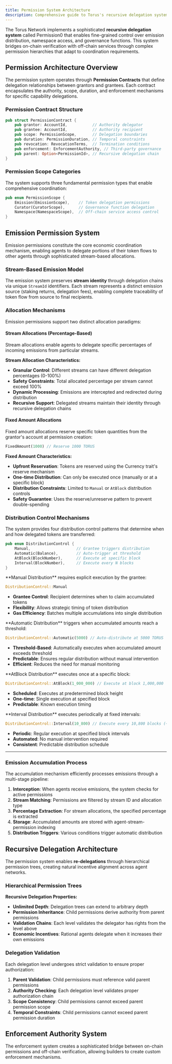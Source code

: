 ```yaml
---
title: Permission System Architecture
description: Comprehensive guide to Torus's recursive delegation system, emission permissions, and control distribution mechanisms.
---
```



The Torus Network implements a sophisticated **recursive delegation system** called Permission0 that enables fine-grained control over emission distribution, namespace access, and governance functions. This system bridges on-chain verification with off-chain services through complex permission hierarchies that adapt to coordination requirements.

## Permission Architecture Overview

The permission system operates through **Permission Contracts** that define delegation relationships between grantors and grantees. Each contract encapsulates the authority, scope, duration, and enforcement mechanisms for specific capability delegations.

### Permission Contract Structure

```rust
pub struct PermissionContract {
    pub grantor: AccountId,           // Authority delegator
    pub grantee: AccountId,           // Authority recipient
    pub scope: PermissionScope,       // Delegation boundaries
    pub duration: PermissionDuration, // Temporal constraints
    pub revocation: RevocationTerms,  // Termination conditions
    pub enforcement: EnforcementAuthority, // Third-party governance
    pub parent: Option<PermissionId>, // Recursive delegation chain
}
```

### Permission Scope Categories

The system supports three fundamental permission types that enable comprehensive coordination:

```rust
pub enum PermissionScope {
    Emission(EmissionScope),    // Token delegation permissions
    Curator(CuratorScope),      // Governance function delegation
    Namespace(NamespaceScope),  // Off-chain service access control
}
```

## Emission Permission System

Emission permissions constitute the core economic coordination mechanism, enabling agents to delegate portions of their token flows to other agents through sophisticated stream-based allocations.

### Stream-Based Emission Model

The emission system preserves **stream identity** through delegation chains via unique `StreamId` identifiers. Each stream represents a distinct emission source (staking returns, delegation fees), enabling complete traceability of token flow from source to final recipients.

### Allocation Mechanisms

Emission permissions support two distinct allocation paradigms:

#### Stream Allocations (Percentage-Based)

Stream allocations enable agents to delegate specific percentages of incoming emissions from particular streams.

**Stream Allocation Characteristics:**
- **Granular Control**: Different streams can have different delegation percentages (0-100%)
- **Safety Constraints**: Total allocated percentage per stream cannot exceed 100%
- **Dynamic Processing**: Emissions are intercepted and redirected during distribution
- **Recursive Support**: Delegated streams maintain their identity through recursive delegation chains


#### Fixed Amount Allocations

Fixed amount allocations reserve specific token quantities from the grantor's account at permission creation:

```rust
FixedAmount(1000) // Reserve 1000 TORUS
```

**Fixed Amount Characteristics:**
- **Upfront Reservation**: Tokens are reserved using the Currency trait's reserve mechanism
- **One-time Distribution**: Can only be executed once (manually or at a specific block)
- **Distribution Constraints**: Limited to `Manual` or `AtBlock` distribution controls
- **Safety Guarantee**: Uses the reserve/unreserve pattern to prevent double-spending

### Distribution Control Mechanisms

The system provides four distribution control patterns that determine when and how delegated tokens are transferred:

```rust
pub enum DistributionControl {
    Manual,                    // Grantee triggers distribution
    Automatic(Balance),        // Auto-trigger at threshold
    AtBlock(BlockNumber),      // Execute at specific block
    Interval(BlockNumber),     // Execute every N blocks
}
```

<Tabs>
<TabItem label="Manual Distribution">
**Manual Distribution** requires explicit execution by the grantee:

```rust
DistributionControl::Manual
```

- **Grantee Control**: Recipient determines when to claim accumulated tokens
- **Flexibility**: Allows strategic timing of token distribution
- **Gas Efficiency**: Batches multiple accumulations into single distribution
</TabItem>

<TabItem label="Automatic Distribution">
**Automatic Distribution** triggers when accumulated amounts reach a threshold:

```rust
DistributionControl::Automatic(5000) // Auto-distribute at 5000 TORUS
```

- **Threshold-Based**: Automatically executes when accumulated amount exceeds threshold
- **Predictable**: Ensures regular distribution without manual intervention
- **Efficient**: Reduces the need for manual monitoring
</TabItem>

<TabItem label="Block-Based Distribution">
**AtBlock Distribution** executes once at a specific block:

```rust
DistributionControl::AtBlock(1_000_000) // Execute at block 1,000,000
```

- **Scheduled**: Executes at predetermined block height
- **One-time**: Single execution at specified block
- **Predictable**: Known execution timing
</TabItem>

<TabItem label="Interval Distribution">
**Interval Distribution** executes periodically at fixed intervals:

```rust
DistributionControl::Interval(10_800) // Execute every 10,800 blocks (~24 hours)
```

- **Periodic**: Regular execution at specified block intervals
- **Automated**: No manual intervention required
- **Consistent**: Predictable distribution schedule
</TabItem>
</Tabs>

---
### Emission Accumulation Process

The accumulation mechanism efficiently processes emissions through a multi-stage pipeline:

1. **Interception**: When agents receive emissions, the system checks for active permissions
2. **Stream Matching**: Permissions are filtered by stream ID and allocation type
3. **Percentage Extraction**: For stream allocations, the specified percentage is extracted
4. **Storage**: Accumulated amounts are stored with agent-stream-permission indexing
5. **Distribution Triggers**: Various conditions trigger automatic distribution


## Recursive Delegation Architecture

The permission system enables **re-delegations** through hierarchical permission trees, creating natural incentive alignment across agent networks.

### Hierarchical Permission Trees

**Recursive Delegation Properties:**
- **Unlimited Depth**: Delegation trees can extend to arbitrary depth
- **Permission Inheritance**: Child permissions derive authority from parent permissions
- **Validation Chains**: Each level validates the delegator has rights from the level above
- **Economic Incentives**: Rational agents delegate when it increases their own emissions

### Delegation Validation

Each delegation level undergoes strict validation to ensure proper authorization:

1. **Parent Validation**: Child permissions must reference valid parent permissions
2. **Authority Checking**: Each delegation level validates proper authorization chain
3. **Scope Consistency**: Child permissions cannot exceed parent permission scope
4. **Temporal Constraints**: Child permissions cannot exceed parent permission duration

## Enforcement Authority System

The enforcement system creates a sophisticated bridge between on-chain permissions and off-chain verification, allowing builders to create custom enforcement mechanisms.

<CardGrid>
  <LinkCard
    title="Namespaces"
    href="/advanced/namespaces"
    description="Understand how namespaces enable permission instantiation."
  />
  <LinkCard
    title="Namespace Permissions"
    href="/advanced/namespace-permissions"
    description="Learn how agents use namespace permissions for access controls."
  />
  <LinkCard
    title="Concepts"
    href="/getting-started/concepts"
    description="Explore the concepts of the Torus Network."
  />
</CardGrid>